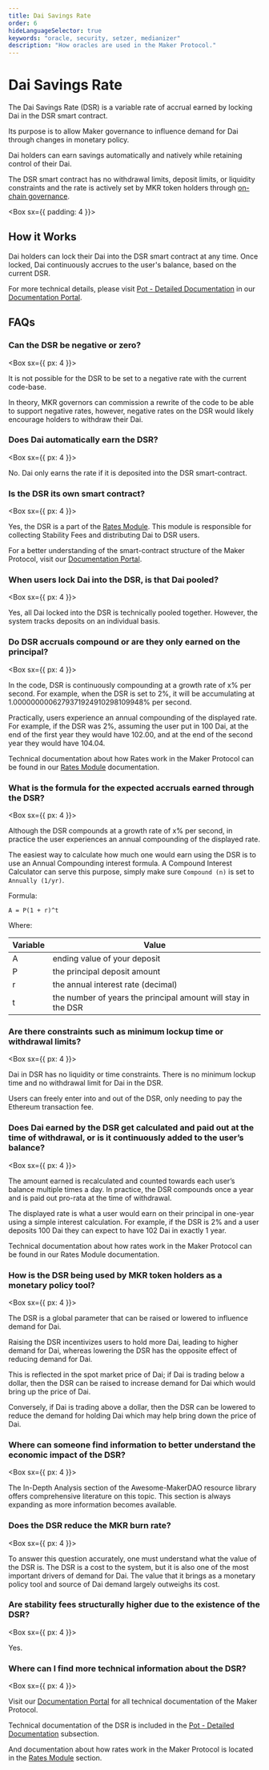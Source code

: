 ```yaml
---
title: Dai Savings Rate
order: 6
hideLanguageSelector: true
keywords: "oracle, security, setzer, medianizer"
description: "How oracles are used in the Maker Protocol."
---
```


# Dai Savings Rate

The Dai Savings Rate (DSR) is a variable rate of accrual earned by locking Dai in the DSR smart contract.

Its purpose is to allow Maker governance to influence demand for Dai through changes in monetary policy.

Dai holders can earn savings automatically and natively while retaining control of their Dai.

The DSR smart contract has no withdrawal limits, deposit limits, or liquidity constraints and the rate is actively set by MKR token holders through [on-chain governance](/learn/governance/).

<Box sx={{ padding: 4 }}>


## How it Works

Dai holders can lock their Dai into the DSR smart contract at any time. Once locked, Dai continuously accrues to the user's balance, based on the current DSR.

For more technical details, please visit [Pot - Detailed Documentation](https://docs.makerdao.com/smart-contract-modules/rates-module/pot-detailed-documentation) in our [Documentation Portal](https://docs.makerdao.com/).

</Box>


## FAQs

### Can the DSR be negative or zero?

<Box sx={{ px: 4 }}>


It is not possible for the DSR to be set to a negative rate with the current code-base.

In theory, MKR governors can commission a rewrite of the code to be able to support negative rates, however, negative rates on the DSR would likely encourage holders to withdraw their Dai.

</Box>


### Does Dai automatically earn the DSR?

<Box sx={{ px: 4 }}>


No. Dai only earns the rate if it is deposited into the DSR smart-contract.

</Box>


### Is the DSR its own smart contract?

<Box sx={{ px: 4 }}>


Yes, the DSR is a part of the [Rates Module](https://docs.makerdao.com/smart-contract-modules/rates-module). This module is responsible for collecting Stability Fees and distributing Dai to DSR users.

For a better understanding of the smart-contract structure of the Maker Protocol, visit our [Documentation Portal](https://docs.makerdao.com/).

</Box>


### When users lock Dai into the DSR, is that Dai pooled?

<Box sx={{ px: 4 }}>


Yes, all Dai locked into the DSR is technically pooled together. However, the system tracks deposits on an individual basis.

</Box>


### Do DSR accruals compound or are they only earned on the principal?

<Box sx={{ px: 4 }}>


In the code, DSR is continuously compounding at a growth rate of x% per second. For example, when the DSR is set to 2%, it will be accumulating at 1.0000000006279371924910298109948‬% per second.

Practically, users experience an annual compounding of the displayed rate. For example, if the DSR was 2%, assuming the user put in 100 Dai, at the end of the first year they would have 102.00, and at the end of the second year they would have 104.04.

Technical documentation about how Rates work in the Maker Protocol can be found in our [Rates Module](https://docs.makerdao.com/smart-contract-modules/rates-module) documentation.

</Box>


### What is the formula for the expected accruals earned through the DSR?

<Box sx={{ px: 4 }}>


Although the DSR compounds at a growth rate of x% per second, in practice the user experiences an annual compounding of the displayed rate.

The easiest way to calculate how much one would earn using the DSR is to use an Annual Compounding interest formula. A Compound Interest Calculator can serve this purpose, simply make sure `Compound (n)` is set to `Annually (1/yr)`.

Formula:

`A = P(1 + r)^t`

Where:

| Variable | Value                                                         |
| -------- | ------------------------------------------------------------- |
| A        | ending value of your deposit                                  |
| P        | the principal deposit amount                                  |
| r        | the annual interest rate \(decimal\)                          |
| t        | the number of years the principal amount will stay in the DSR |

</Box>


### Are there constraints such as minimum lockup time or withdrawal limits?

<Box sx={{ px: 4 }}>


Dai in DSR has no liquidity or time constraints. There is no minimum lockup time and no withdrawal limit for Dai in the DSR.

Users can freely enter into and out of the DSR, only needing to pay the Ethereum transaction fee.

</Box>


### Does Dai earned by the DSR get calculated and paid out at the time of withdrawal, or is it continuously added to the user’s balance?

<Box sx={{ px: 4 }}>


The amount earned is recalculated and counted towards each user’s balance multiple times a day. In practice, the DSR compounds once a year and is paid out pro-rata at the time of withdrawal.

The displayed rate is what a user would earn on their principal in one-year using a simple interest calculation. For example, if the DSR is 2% and a user deposits 100 Dai they can expect to have 102 Dai in exactly 1 year.

Technical documentation about how rates work in the Maker Protocol can be found in our Rates Module documentation.

</Box>


### How is the DSR being used by MKR token holders as a monetary policy tool?

<Box sx={{ px: 4 }}>


The DSR is a global parameter that can be raised or lowered to influence demand for Dai.

Raising the DSR incentivizes users to hold more Dai, leading to higher demand for Dai, whereas lowering the DSR has the opposite effect of reducing demand for Dai.

This is reflected in the spot market price of Dai; if Dai is trading below a dollar, then the DSR can be raised to increase demand for Dai which would bring up the price of Dai.

Conversely, if Dai is trading above a dollar, then the DSR can be lowered to reduce the demand for holding Dai which may help bring down the price of Dai.

</Box>


### Where can someone find information to better understand the economic impact of the DSR?

<Box sx={{ px: 4 }}>


The In-Depth Analysis section of the Awesome-MakerDAO resource library offers comprehensive literature on this topic. This section is always expanding as more information becomes available.

</Box>


### Does the DSR reduce the MKR burn rate?

<Box sx={{ px: 4 }}>


To answer this question accurately, one must understand what the value of the DSR is. The DSR is a cost to the system, but it is also one of the most important drivers of demand for Dai. The value that it brings as a monetary policy tool and source of Dai demand largely outweighs its cost.

</Box>


### Are stability fees structurally higher due to the existence of the DSR?

<Box sx={{ px: 4 }}>


Yes.

</Box>


### Where can I find more technical information about the DSR?

<Box sx={{ px: 4 }}>


Visit our [Documentation Portal](https://docs.makerdao.com/) for all technical documentation of the Maker Protocol.

Technical documentation of the DSR is included in the [Pot - Detailed Documentation](https://docs.makerdao.com/smart-contract-modules/rates-module/pot-detailed-documentation) subsection.

And documentation about how rates work in the Maker Protocol is located in the [Rates Module](https://docs.makerdao.com/smart-contract-modules/rates-module) section.

</Box>

